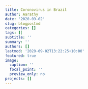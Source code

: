 ```yaml
---
title: Coronovirus in Brazil
author: Aarathy
date: '2020-09-02'
slug: blogpostmd
categories: []
tags: []
subtitle: ''
summary: ''
authors: []
lastmod: '2020-09-02T13:22:25+10:00'
featured: true
image:
  caption: ''
  focal_point: ''
  preview_only: no
projects: []
---
```

